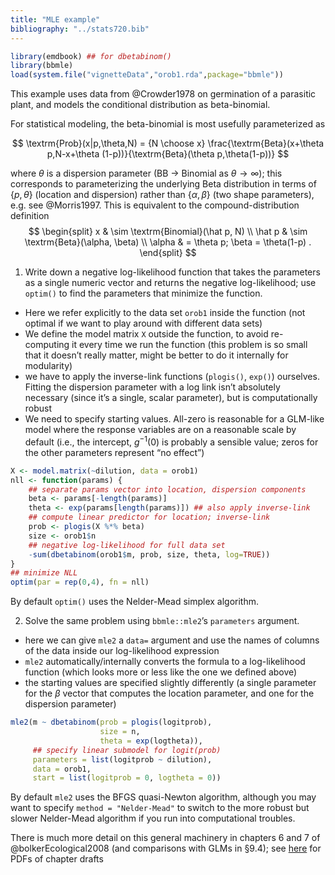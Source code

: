 ```yaml
---
title: "MLE example"
bibliography: "../stats720.bib"
---
```


```r
library(emdbook) ## for dbetabinom()
library(bbmle)
load(system.file("vignetteData","orob1.rda",package="bbmle"))
```

This example uses data from @Crowder1978 on germination of a parasitic plant, and models the conditional distribution as beta-binomial.

For statistical modeling, the beta-binomial is most usefully parameterized as

$$
\textrm{Prob}(x|p,\theta,N) = {N \choose x} \frac{\textrm{Beta}(x+\theta p,N-x+\theta (1-p))}{\textrm{Beta}(\theta p,\theta(1-p))}
$$

where $\theta$ is a dispersion parameter (BB $\to$ Binomial as $\theta \to \infty$); this corresponds to parameterizing the underlying Beta distribution in terms of $\{p, \theta\}$ (location and dispersion) rather than $\{\alpha, \beta\}$ (two shape parameters), e.g. see @Morris1997. This is equivalent to the compound-distribution definition 
$$
\begin{split}
x & \sim \textrm{Binomial}(\hat p, N) \\
\hat p & \sim \textrm{Beta}(\alpha, \beta) \\
\alpha & = \theta p; \beta = \theta(1-p) .
\end{split}
$$

1. Write down a negative log-likelihood function that takes the parameters as a single numeric vector and returns the negative log-likelihood; use `optim()` to find the parameters that minimize the function.

- Here we refer explicitly to the data set `orob1` inside the function (not optimal if we want to play around with different data sets)
- We define the model matrix `X` outside the function, to avoid re-computing it every time we run the function (this problem is so small that it doesn't really matter, might be better to do it internally for modularity)
- we have to apply the inverse-link functions (`plogis()`, `exp()`) ourselves. Fitting the dispersion parameter with a log link isn't absolutely necessary (since it's a single, scalar parameter), but is computationally robust
- We need to specify starting values. All-zero is reasonable for a GLM-like model where the response variables are on a reasonable scale by default (i.e., the intercept, $g^{-1}(0)$ is probably a sensible value; zeros for the other parameters represent "no effect")

```r
X <- model.matrix(~dilution, data = orob1)
nll <- function(params) {
    ## separate params vector into location, dispersion components
    beta <- params[-length(params)]
    theta <- exp(params[length(params)]) ## also apply inverse-link
    ## compute linear predictor for location; inverse-link
    prob <- plogis(X %*% beta)
    size <- orob1$n
    ## negative log-likelihood for full data set
    -sum(dbetabinom(orob1$m, prob, size, theta, log=TRUE))
}
## minimize NLL
optim(par = rep(0,4), fn = nll)
```

By default `optim()` uses the Nelder-Mead simplex algorithm.

2. Solve the same problem using `bbmle::mle2`'s `parameters` argument.

- here we can give `mle2` a `data=` argument and use the names of columns of the data inside our log-likelihood expression
- `mle2` automatically/internally converts the formula to a log-likelihood function (which looks more or less like the one we defined above)
- the starting values are specified slightly differently (a single parameter for the $\beta$ vector that computes the location parameter, and one for the dispersion parameter)

```r
mle2(m ~ dbetabinom(prob = plogis(logitprob),
                    size = n,
                    theta = exp(logtheta)),
     ## specify linear submodel for logit(prob)
     parameters = list(logitprob ~ dilution),
     data = orob1,
     start = list(logitprob = 0, logtheta = 0))
```

By default `mle2` uses the BFGS quasi-Newton algorithm, although you may want to specify `method = "Nelder-Mead"` to switch to the more robust but slower Nelder-Mead algorithm if you run into computational troubles.

There is much more detail on this general machinery in chapters 6 and 7 of @bolkerEcological2008 (and comparisons with GLMs in §9.4); see [here](https://math.mcmaster.ca/~bolker/emdbook/index.html) for PDFs of chapter drafts
